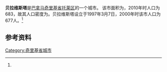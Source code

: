 {{Infobox settlement
|name                   = 贝拉维斯塔
|native_name            = 
|settlement_type        = [[市_(巴拿马)|市]]
|image_skyline          = 
|image_caption          = 
|image_alt              = 
|pushpin_map            =
|coordinates_display    = inline,title
|coordinates_region     = PA
|subdivision_type       = 国家
|subdivision_name       = {{flag|Panama}}
|subdivision_type1      = [[巴拿马行政区划|省份]]
|subdivision_name1      = [[奇里基省|奇里基省]]
|subdivision_type2      = [[区_(巴拿马)|区]]
|subdivision_name2      = [[托莱区|托莱区]]
|leader_title           = 
|leader_name            = 
|established_title      = 设立时间
|established_date       = 1997年3月7日<ref name=inec/>
|area_land_km2          = 38
|area_footnotes         = <ref name=inec>[http://www.contraloria.gob.pa/inec/archivos/P3601Cuadro11.xls {{Wayback|url=http://www.contraloria.gob.pa/inec/archivos/P3601Cuadro11.xls |date=20160304030354 }} "Cuadro 11 (Superficie, población y densidad de población en la República...)" [Table 11 (Area, population, and population density in the Republic...)<nowiki>]</nowiki>] (.xls). In {{cite web|title=Resultados Finales Básicos|trans-title=Basic Final Results|url=https://www.contraloria.gob.pa/inec/publicaciones/Publicaciones.aspx?ID_SUBCATEGORIA=59&ID_PUBLICACION=360&ID_IDIOMA=1&ID_CATEGORIA=13|publisher=[[巴拿马国家统计及普查局|巴拿马国家统计及普查局]]|accessdate=May 26, 2015|language=es|archive-date=2015-07-10|archive-url=https://web.archive.org/web/20150710070123/http://www.contraloria.gob.pa/inec/Publicaciones/Publicaciones.aspx?ID_SUBCATEGORIA=59&ID_PUBLICACION=360&ID_IDIOMA=1&ID_CATEGORIA=13|dead-url=no}}</ref>
|population_as_of       = 2010
|population_total       = 683
|population_footnotes   = <ref name=inec/>
|population_density_km2 = 18
|population_note        = 人口密度数据由计算得出
|timezone1              = [[北美东部时区|东部时区]]
|utc_offset1            = −5
|latd                   = 
|latm                   = 
|lats                   = 
|latNS                  = 
|longd                  = 
|longm                  = 
|longs                  = 
|longEW                 = }}

'''贝拉维斯塔'''是[[巴拿马|巴拿马]][[奇里基省|奇里基省]][[托莱区|托莱区]]的一个城市。 该市面积为{{convert|38|sqkm|sqmi}}，2010年时人口为683，故其人口密度为{{convert|18|PD/sqkm|PD/sqmi}}。贝拉维斯塔设立于1997年3月7日，2000年时该市人口为677人。<ref name=inec/>

==参考资料==
{{reflist}}

{{Chiriquí Province}}

{{coord missing|Panama}}
[[Category:奇里基省城市|Category:奇里基省城市]]


{{Panama-geo-stub}}